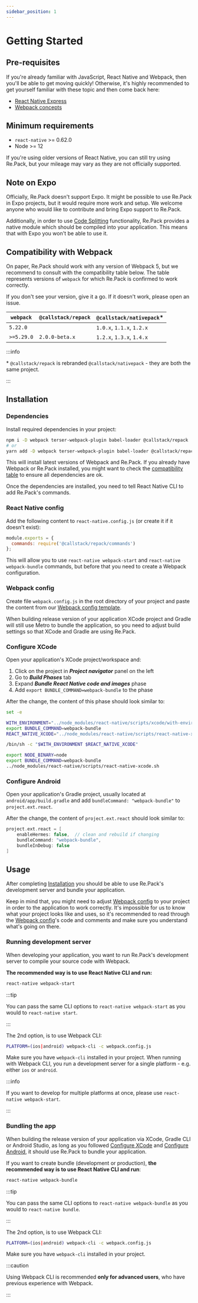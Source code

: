 ```yaml
---
sidebar_position: 1
---
```



# Getting Started

## Pre-requisites

If you're already familiar with JavaScript, React Native and Webpack, then you'll be able to get moving quickly! Otherwise, it's highly recommended to get yourself familiar with these topic and then come back here:

- [React Native Express](https://www.reactnative.express/)
- [Webpack concepts](https://webpack.js.org/concepts/)

## Minimum requirements

- `react-native` >= 0.62.0
- Node >= 12

If you're using older versions of React Native, you can still try using Re.Pack, but your mileage may vary as they are not officially supported.

## Note on Expo

Officially, Re.Pack doesn't support Expo. It might be possible to use Re.Pack in Expo projects, but it would require more work and setup. We welcome anyone who would like to contribute and bring Expo support to Re.Pack.

Additionally, in order to use [Code Splitting](./code-splitting/concepts) functionality, Re.Pack provides a native module which should be compiled into your application. This means that with Expo you won't be able to use it.

## Compatibility with Webpack

On paper, Re.Pack should work with any version of Webpack 5, but we recommend to consult with the compatibility table below.
The table represents versions of `webpack` for which Re.Pack is confirmed to work correctly.

If you don't see your version, give it a go. If it doesn't work, please open an issue.


| `webpack`  | `@callstack/repack` | `@callstack/nativepack`*  |
| ---------- | ------------------- | ------------------------- |
| `5.22.0`   |                     | `1.0.x`, `1.1.x`, `1.2.x` |
| `>=5.29.0` | `2.0.0-beta.x`      | `1.2.x`, `1.3.x`, `1.4.x` |

:::info

\* `@callstack/repack` is rebranded `@callstack/nativepack` - they are both the same project.

:::

## Installation

### Dependencies

Install required dependencies in your project:

```bash
npm i -D webpack terser-webpack-plugin babel-loader @callstack/repack
# or
yarn add -D webpack terser-webpack-plugin babel-loader @callstack/repack
```

This will install latest versions of Webpack and Re.Pack. If you already have Webpack or Re.Pack installed, you might want to check the [compatibility table](#compatibility-with-webpack) to ensure all dependencies are ok.

Once the dependencies are installed, you need to tell React Native CLI to add Re.Pack's commands.

### React Native config

Add the following content to `react-native.config.js` (or create it if it doesn't exist):

```js
module.exports = {
  commands: require('@callstack/repack/commands')
};
```

This will allow you to use `react-native webpack-start` and `react-native webpack-bundle` commands, but before that you need to create a Webpack configuration.

### Webpack config

Create file `webpack.config.js` in the root directory of your project and paste the content from our [Webpack config template](https://github.com/callstack/repack/blob/main/templates/webpack.config.js).

When building release version of your application XCode project and Gradle will still use Metro to bundle the application, so you need to adjust build settings so that XCode and Gradle are using Re.Pack.

### Configure XCode

Open your application's XCode project/workspace and:

1. Click on the project in **_Project navigator_** panel on the left
2. Go to **_Build Phases_** tab
3. Expand **_Bundle React Native code and images_** phase
4. Add `export BUNDLE_COMMAND=webpack-bundle` to the phase

After the change, the content of this phase should look similar to:

<Tabs>
<TabItem value="current-rn" label="React Native version 0.69.0 or newer" default>

```bash
set -e

WITH_ENVIRONMENT="../node_modules/react-native/scripts/xcode/with-environment.sh"
export BUNDLE_COMMAND=webpack-bundle
REACT_NATIVE_XCODE="../node_modules/react-native/scripts/react-native-xcode.sh"

/bin/sh -c "$WITH_ENVIRONMENT $REACT_NATIVE_XCODE"
```

</TabItem>
<TabItem value="old-rn" label="React Native version below 0.69.0" default>

```bash
export NODE_BINARY=node
export BUNDLE_COMMAND=webpack-bundle
../node_modules/react-native/scripts/react-native-xcode.sh
```

</TabItem>
</Tabs>

### Configure Android

Open your application's Gradle project, usually located at `android/app/build.gradle` and add `bundleCommand: "webpack-bundle"` to `project.ext.react`.

After the change, the content of `project.ext.react` should look similar to:

```groovy
project.ext.react = [
    enableHermes: false,  // clean and rebuild if changing
    bundleCommand: "webpack-bundle",
    bundleInDebug: false
]
```

## Usage

After completing [Installation](#installation) you should be able to use Re.Pack's development server and bundle your application.

Keep in mind that, you might need to adjust [Webpack config](#webpack-config) to your project in order to the application to work correctly. It's impossible for us to know what your project looks like and uses, so it's recommended to read through the [Webpack config](#webpack-config)'s code and comments and make sure you understand what's going on there.

### Running development server

When developing your application, you want to run Re.Pack's development server to compile your source code with Webpack.

**The recommended way is to use React Native CLI and run:**

```bash
react-native webpack-start
```

:::tip

You can pass the same CLI options to `react-native webpack-start` as you would to `react-native start`.

:::

The 2nd option, is to use Webpack CLI:

```bash
PLATFORM=(ios|android) webpack-cli -c webpack.config.js
```

Make sure you have `webpack-cli` installed in your project. When running with Webpack CLI, you run a development server for a single platform - e.g. either `ios` or `android`.

:::info

If you want to develop for multiple platforms at once, please use `react-native webpack-start`.

:::

### Bundling the app

When building the release version of your application via XCode, Gradle CLI or Android Studio, as long as you followed [Configure XCode](#configure-xcode) and [Configure Android](#configure-android), it should use Re.Pack to bundle your application.

If you want to create bundle (development or production), **the recommended way is to use React Native CLI and run**:

```bash
react-native webpack-bundle
```
:::tip

You can pass the same CLI options to `react-native webpack-bundle` as you would to `react-native bundle`.

:::

The 2nd option, is to use Webpack CLI:

```bash
PLATFORM=(ios|android) webpack-cli -c webpack.config.js
```

Make sure you have `webpack-cli` installed in your project.

:::caution

Using Webpack CLI is recommended **only for advanced users**, who have previous experience with Webpack.

:::
